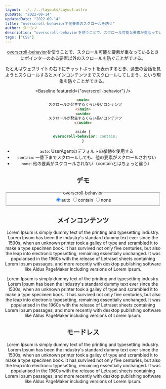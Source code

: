 ```yaml
---
layout: ../../../layouts/Layout.astro
pubDate: "2022-09-14"
updatedDate: "2022-09-14"
title: "overscroll-behaviorで他要素のスクロールを防ぐ"
author: ダーシノ
description: "overscroll-behaviorを使うことで、スクロール可能な要素が重なっているときにポインターのある要素以外のスクロールを防ぐことができる。たとえばウェブサイトの右下にチャットボットを表示するとき、過去の会話を見ようとスクロールするとメインコンテンツまでスクロールしてしまう、という現象を防ぐことができる。"
tags: ["CSS"]
---
```



<Header {...frontmatter} />

[overscroll-behavior](https://developer.mozilla.org/ja/docs/Web/CSS/overscroll-behavior)を使うことで、スクロール可能な要素が重なっているときにポインターのある要素以外のスクロールを防ぐことができる。

たとえばウェブサイトの右下にチャットボットを表示するとき、過去の会話を見ようとスクロールするとメインコンテンツまでスクロールしてしまう、という現象を防ぐことができる。

<Baseline featureId={"overscroll-behavior"} />

```html
<main>
  スクロールが発生するくらい長いコンテンツ
</main>
<aside>
  スクロールが発生するくらい長いコンテンツ
</aside>
```

```css
aside {
  overscroll-behavior: contain;
}
```

- `auto`: UserAgentのデフォルトの挙動を使用する
- `contain`: 一番下までスクロールしても、他の要素がスクロールされない
- `none`: 他の要素がスクロールされない（containとはちょっと違う）


## デモ

<section id="demo">
  <fieldset>
    <legend>overscroll-behavior</legend>
    <label><input type="radio" name="overscroll-behavior" value="auto" checked />auto</label>
    <label><input type="radio" name="overscroll-behavior" value="contain" />contain</label>
    <label><input type="radio" name="overscroll-behavior" value="none" />none</label>
  </fieldset>

  <div class="main">
    <h2>メインコンテンツ</h2>
    <p>Lorem Ipsum is simply dummy text of the printing and typesetting industry. Lorem Ipsum has been the industry's standard dummy text ever since the 1500s, when an unknown printer took a galley of type and scrambled it to make a type specimen book. It has survived not only five centuries, but also the leap into electronic typesetting, remaining essentially unchanged. It was popularised in the 1960s with the release of Letraset sheets containing Lorem Ipsum passages, and more recently with desktop publishing software like Aldus PageMaker including versions of Lorem Ipsum.</p>
    <p>Lorem Ipsum is simply dummy text of the printing and typesetting industry. Lorem Ipsum has been the industry's standard dummy text ever since the 1500s, when an unknown printer took a galley of type and scrambled it to make a type specimen book. It has survived not only five centuries, but also the leap into electronic typesetting, remaining essentially unchanged. It was popularised in the 1960s with the release of Letraset sheets containing Lorem Ipsum passages, and more recently with desktop publishing software like Aldus PageMaker including versions of Lorem Ipsum.</p>
  </div>
  <aside class="side">
    <h2>モードレス</h2>
    <p>Lorem Ipsum is simply dummy text of the printing and typesetting industry. Lorem Ipsum has been the industry's standard dummy text ever since the 1500s, when an unknown printer took a galley of type and scrambled it to make a type specimen book. It has survived not only five centuries, but also the leap into electronic typesetting, remaining essentially unchanged. It was popularised in the 1960s with the release of Letraset sheets containing Lorem Ipsum passages, and more recently with desktop publishing software like Aldus PageMaker including versions of Lorem Ipsum.</p>
  </aside>
</section>

<style>{`
:root {
  --behavior-value: auto;
}

#demo {
  position: relative;

  .main {
    border: solid 4px;
    height: 400px;
    overflow: auto;
  }

  .side {
    background-color: lightgray; 
    position: absolute;
    bottom: 0;
    right: 0;
    width: 400px;
    height: 200px;
    border: solid 4px;
    overflow: auto;
    overscroll-behavior: var(--behavior-value);
  }
}
`}</style>

<script>{`
const radio = document.querySelectorAll('input[name="overscroll-behavior"]');
radio.forEach((r) => {
  r.addEventListener('change', (e) => {
    document.documentElement.style.setProperty('--behavior-value', e.target.value);
  });
});
`}</script>
